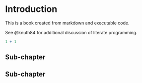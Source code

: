 # Introduction

This is a book created from markdown and executable code.

See @knuth84 for additional discussion of literate programming.

```r
1 + 1
```


## Sub-chapter

## Sub-chapter